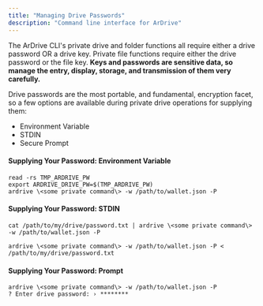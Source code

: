 ```yaml
---
title: "Managing Drive Passwords"
description: "Command line interface for ArDrive"
---
```


The ArDrive CLI's private drive and folder functions all require either a drive password OR a drive key. Private file functions require either the drive password or the file key. **Keys and passwords are sensitive data, so manage the entry, display, storage, and transmission of them very carefully.**

Drive passwords are the most portable, and fundamental, encryption facet, so a few options are available during private drive operations for supplying them:

- Environment Variable
- STDIN
- Secure Prompt

#### Supplying Your Password: Environment Variable

```shell
read -rs TMP_ARDRIVE_PW
export ARDRIVE_DRIVE_PW=$(TMP_ARDRIVE_PW)
ardrive \<some private command\> -w /path/to/wallet.json -P
```

#### Supplying Your Password: STDIN

```shell
cat /path/to/my/drive/password.txt | ardrive \<some private command\> -w /path/to/wallet.json -P

ardrive \<some private command\> -w /path/to/wallet.json -P < /path/to/my/drive/password.txt
```

#### Supplying Your Password: Prompt

```shell
ardrive \<some private command\> -w /path/to/wallet.json -P
? Enter drive password: › ********
```